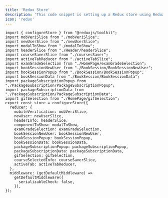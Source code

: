 ```yaml
---
title: 'Redux Store'
description: 'This code snippet is setting up a Redux store using Redux Toolkit. Here's a breakdown of what each part is doing'
icon: 'redux'
---
```


```
import { configureStore } from "@reduxjs/toolkit";
import mobVeriSlice from "./mobVeriSlice";
import newUserSlice from "./newUserSlice";
import modalToShow from "./modalToShow";
import headerSlice from "./Header/headerSlice";
import courseSaverSlice from "./coursesSaver";
import activeTabReducer from "./activeTabSlice";
import examGradeSelection from "./HomePage/examGradeSelection";
import bookSessionNewUser from "./BookSession/BookSessionNewUser";
import bookSessionPopup from "./BookSession/BookSessionPopup";
import bookSessionData from "./BookSession/BookSessionData";
import packageSubscriptionPopup from "./PackageSubscription/PackageSubscriptionPopup";
import packageSubscriptionData from "./PackageSubscription/PackageSubscriptionData";
import gifSelection from "./HomePage/gifSelection";
export const store = configureStore({
  reducer: {
    mobileVerification: mobVeriSlice,
    newUser: newUserSlice,
    headerInfo: headerSlice,
    componentToShow: modalToShow,
    examGradeSelection: examGradeSelection,
    bookSessionNewUser: bookSessionNewUser,
    bookSessionPopup: bookSessionPopup,
    bookSessionData: bookSessionData,
    packageSubscriptionPopup: packageSubscriptionPopup,
    packageSubscriptionData: packageSubscriptionData,
    gifSelection: gifSelection,
    courseSelectedInfo: courseSaverSlice,
    activeTab: activeTabReducer,
  },
  middleware: (getDefaultMiddleware) =>
    getDefaultMiddleware({
      serializableCheck: false,
    }),
});


```